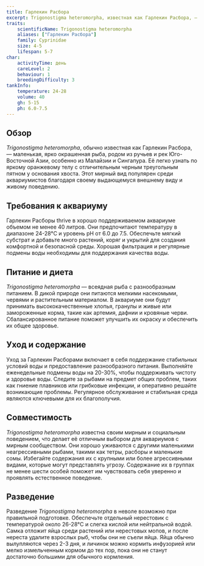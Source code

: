 ```yaml
---
title: Гарлекин Расбора
excerpt: Trigonostigma heteromorpha, известная как Гарлекин Расбора, — маленькая, ярко окрашенная рыба с отличительными отметинами и мирным характером, идеальная для аквариумов с мирным сообществом.
traits:
    scientificName: Trigonostigma heteromorpha
    aliases: ["Гарлекин Расбора"]
    family: Cyprinidae
    size: 4-5
    lifespan: 5-7
char:
    activityTime: день
    careLevel: 2
    behaviour: 1
    breedingDifficulty: 3
tankInfo:
    temperature: 24-28
    volume: 40
    gh: 5-15
    ph: 6.0-7.5
---
```


## Обзор
*Trigonostigma heteromorpha*, обычно известная как Гарлекин Расбора, — маленькая, ярко окрашенная рыба, родом из ручьев и рек Юго-Восточной Азии, особенно из Малайзии и Сингапура. Её легко узнать по яркому оранжевому телу с отличительным черным треугольным пятном у основания хвоста. Этот мирный вид популярен среди аквариумистов благодаря своему выдающемуся внешнему виду и живому поведению.

## Требования к аквариуму
Гарлекин Расборы thrive в хорошо поддерживаемом аквариуме объемом не менее 40 литров. Они предпочитают температуру в диапазоне 24-28°C и уровень pH от 6.0 до 7.5. Обеспечьте мягкий субстрат и добавьте много растений, коряг и укрытий для создания комфортной и безопасной среды. Хорошая фильтрация и регулярные подмены воды необходимы для поддержания качества воды.

## Питание и диета
*Trigonostigma heteromorpha* — всеядная рыба с разнообразным питанием. В дикой природе они питаются мелкими насекомыми, червями и растительным материалом. В аквариуме они будут принимать высококачественные хлопья, гранулы и живые или замороженные корма, такие как артемия, дафнии и кровяные черви. Сбалансированное питание поможет улучшить их окраску и обеспечить их общее здоровье.

## Уход и содержание
Уход за Гарлекин Расборами включает в себя поддержание стабильных условий воды и предоставление разнообразного питания. Выполняйте еженедельные подмены воды на 20-30%, чтобы поддерживать чистоту и здоровье воды. Следите за рыбами на предмет общих проблем, таких как гниение плавников или грибковые инфекции, и оперативно решайте возникающие проблемы. Регулярное обслуживание и стабильная среда являются ключевыми для их благополучия.

## Совместимость
*Trigonostigma heteromorpha* известна своим мирным и социальным поведением, что делает её отличным выбором для аквариумов с мирным сообществом. Они хорошо уживаются с другими маленькими неагрессивными рыбами, такими как тетры, расборы и маленькие сомы. Избегайте содержания их с крупными или более агрессивными видами, которые могут представлять угрозу. Содержание их в группах не менее шести особей поможет им чувствовать себя уверенно и проявлять естественное поведение.

## Разведение
Разведение *Trigonostigma heteromorpha* в неволе возможно при правильной подготовке. Обеспечьте отдельный нерестовик с температурой около 26-28°C и слегка кислой или нейтральной водой. Самка отложит яйца среди растений или нерестовых мопов, и после нереста удалите взрослых рыб, чтобы они не съели яйца. Яйца обычно вылупляются через 2-3 дня, и личинок можно кормить инфузорией или мелко измельченным кормом до тех пор, пока они не станут достаточно большими для обычного кормления.